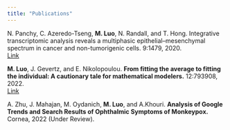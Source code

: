 ```yaml
---
title: "Publications"
---
```


N. Panchy, C. Azeredo-Tseng, **M. Luo**, N. Randall, and T. Hong. Integrative transcriptomic analysis reveals a multiphasic epithelial–mesenchymal spectrum in cancer and non-tumorigenic cells. 9:1479, 2020.  
[Link](https://www.frontiersin.org/articles/10.3389/fonc.2019.01479/full)

**M. Luo**, J. Gevertz, and E. Nikolopoulou. **From fitting the average to fitting the individual: A cautionary tale for mathematical modelers.** 12:793908, 2022.  
[Link](https://www.frontiersin.org/articles/10.3389/fonc.2022.793908/full)

A. Zhu, J. Mahajan, M. Oydanich, **M. Luo**, and A.Khouri. **Analysis of Google Trends and Search Results of Ophthalmic Symptoms of Monkeypox.** Cornea, 2022 (Under Review).
